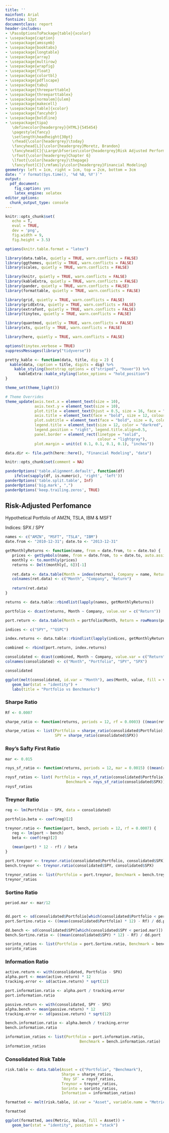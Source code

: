 ```yaml
---
title: ''
mainfont: Arial
fontsize: 12pt
documentclass: report
header-includes:
- \PassOptionsToPackage{table}{xcolor}
- \usepackage{caption}
- \usepackage{amssymb}
- \usepackage{booktabs}
- \usepackage{longtable}
- \usepackage{array}
- \usepackage{multirow}
- \usepackage{wrapfig}
- \usepackage{float}
- \usepackage{colortbl}
- \usepackage{pdflscape}
- \usepackage{tabu}
- \usepackage{threeparttable}
- \usepackage{threeparttablex}
- \usepackage[normalem]{ulem}
- \usepackage{makecell}
- \usepackage[table]{xcolor}
- \usepackage{fancyhdr}
- \usepackage{boldline}
- \usepackage{tipa}
   \definecolor{headergrey}{HTML}{545454}
   \pagestyle{fancy}
   \setlength\headheight{30pt}
   \rhead{\color{headergrey}\today}
   \fancyhead[L]{\color{headergrey}Moretz, Brandon}
   \fancyhead[C]{\Large\bfseries\color{headergrey}Risk Adjusted Performance}
   \rfoot{\color{headergrey}Chapter 6}
   \lfoot{\color{headergrey}\thepage}
   \fancyfoot[C]{\rmfamily\color{headergrey}Financial Modeling}
geometry: left = 1cm, right = 1cm, top = 2cm, bottom = 3cm
date: "`r format(Sys.time(), '%d %B, %Y')`"
output:
  pdf_document:
    fig_caption: yes
    latex_engine: xelatex
editor_options: 
  chunk_output_type: console
---
```


```r

knitr::opts_chunk$set(
   echo = T, 
   eval = TRUE, 
   dev = 'png', 
   fig.width = 9, 
   fig.height = 3.5)

options(knitr.table.format = "latex")

```

```r

library(data.table, quietly = TRUE, warn.conflicts = FALSE)
library(ggthemes, quietly = TRUE, warn.conflicts = FALSE)
library(scales, quietly = TRUE, warn.conflicts = FALSE)

library(knitr, quietly = TRUE, warn.conflicts = FALSE)
library(kableExtra, quietly = TRUE, warn.conflicts = FALSE)
library(pander, quietly = TRUE, warn.conflicts = FALSE)
library(formattable, quietly = TRUE, warn.conflicts = FALSE)

library(grid, quietly = TRUE, warn.conflicts = FALSE)
library(gridExtra, quietly = TRUE, warn.conflicts = FALSE)
library(extrafont, quietly = TRUE, warn.conflicts = FALSE)
library(tinytex, quietly = TRUE, warn.conflicts = FALSE)

library(quantmod, quietly = TRUE, warn.conflicts = FALSE)
library(xts, quietly = TRUE, warn.conflicts = FALSE)

library(here, quietly = TRUE, warn.conflicts = FALSE)

options(tinytex.verbose = TRUE)
suppressMessages(library("tidyverse"))

pretty_kable <- function(data, title, dig = 2) {
  kable(data, caption = title, digits = dig) %>%
    kable_styling(bootstrap_options = c("striped", "hover")) %>%
      kableExtra::kable_styling(latex_options = "hold_position")
}

theme_set(theme_light())

# Theme Overrides
theme_update(axis.text.x = element_text(size = 10),
             axis.text.y = element_text(size = 10),
             plot.title = element_text(hjust = 0.5, size = 16, face = "bold", color = "darkgreen"),
             axis.title = element_text(face = "bold", size = 12, colour = "steelblue4"),
             plot.subtitle = element_text(face = "bold", size = 8, colour = "darkred"),
             legend.title = element_text(size = 12, color = "darkred", face = "bold"),
             legend.position = "right", legend.title.align=0.5,
             panel.border = element_rect(linetype = "solid", 
                                         colour = "lightgray"), 
             plot.margin = unit(c( 0.1, 0.1, 0.1, 0.1), "inches"))

data.dir <- file.path(here::here(), "Financial Modeling", "data")

```

```r

knitr::opts_chunk$set(comment = NA)

panderOptions('table.alignment.default', function(df)
    ifelse(sapply(df, is.numeric), 'right', 'left'))
panderOptions('table.split.table', Inf)
panderOptions('big.mark', ",")
panderOptions('keep.trailing.zeros', TRUE)

```

## Risk-Adjusted Perfomance

Hypothetical Portfolio of AMZN, TSLA, IBM & MSFT

Indices: SPX / SPY

```r
names <- c("AMZN", "MSFT", "TSLA", "IBM")
date.from <- "2010-12-31"; date.to <- "2013-12-31"

getMonthlyReturns <- function(name, from = date.from, to = date.to) {
   prices <- getSymbols(name, from = date.from, to = date.to, auto.assign = F)
   monthly <- to.monthly(prices)
   returns <- Delt(monthly[, 6])[-1]
   
   ret.data <- data.table(Month = index(returns), Company = name, Return = returns[, 1])
   colnames(ret.data) <- c("Month", "Company", "Return")
   
   return(ret.data)
}

returns <- data.table::rbindlist(lapply(names, getMonthlyReturns))

portfolio <- dcast(returns, Month ~ Company, value.var = c("Return"))

port.return <- data.table(Month = portfolio$Month, Return = rowMeans(portfolio[, 2:4]))[, .(Month, Company = "Portfolio", Return)]

indices <- c("SPY", "^GSPC")

index.returns <- data.table::rbindlist(lapply(indices, getMonthlyReturns))

combined <- rbind(port.return, index.returns)

consolidated <- dcast(combined, Month ~ Company, value.var = c("Return"))
colnames(consolidated) <- c("Month", "Portfolio", "SPY", "SPX")

consolidated
```

```r
ggplot(melt(consolidated, id.var = "Month"), aes(Month, value, fill = variable)) +
   geom_bar(stat = "identity") +
   labs(title = "Portfolio vs Benchmarks")
```

### Sharpe Ratio

```r
Rf <- 0.0007

sharpe_ratio <- function(returns, periods = 12, rf = 0.0003) ((mean(returns) * periods) - rf) / (sd(returns) * sqrt(periods))

sharpe_ratios <- list(Portfolio = sharpe_ratio(consolidated$Portfolio),
                      SPY = sharpe_ratio(consolidated$SPX))

```

### Roy's Safty First Ratio

```r
mar <- 0.015

roys_sf_ratio <- function(returns, periods = 12, mar = 0.0015) ((mean(returns) * periods) - mar) / (sd(returns) * sqrt(periods))

roysf_ratios <- list( Portfolio = roys_sf_ratio(consolidated$Portfolio),
                           Benchmark = roys_sf_ratio(consolidated$SPX))
roysf_ratios
```

### Treynor Ratio

```r
reg <- lm(Portfolio ~ SPX, data = consolidated)

portfolio.beta <- coef(reg)[2]

treynor.ratio <- function(port, bench, periods = 12, rf = 0.0007) {
   reg <- lm(port ~ bench)
   beta <- coef(reg)[2]
   
   (mean(port) * 12 - rf) / beta
}

port.treynor <- treynor.ratio(consolidated$Portfolio, consolidated$SPX)
bench.treynor <- treynor.ratio(consolidated$SPY, consolidated$SPX)

treynor_ratios <- list(Portfolio = port.treynor, Benchmark = bench.treynor)
treynor_ratios
```

### Sortino Ratio

```r
period.mar <- mar/12


dd.port <- sd(consolidated$Portfolio[which(consolidated$Portfolio < period.mar)]) * sqrt(12)
port.Sortino.ratio <- ((mean(consolidated$Portfolio) * 12) - Rf) / dd.port

dd.bench <- sd(consolidated$SPY[which(consolidated$SPY < period.mar)]) * sqrt(12)
bench.Sortino.ratio <- ((mean(consolidated$SPY) * 12) - Rf) / dd.port

sorinto_ratios <- list(Portfolio = port.Sortino.ratio, Benchmark = bench.Sortino.ratio)
sorinto_ratios
```

### Information Ratio

```r

active.return <- with(consolidated, Portfolio - SPX)
alpha.port <- mean(active.return) * 12
tracking.error <- sd(active.return) * sqrt(12)

port.information.ratio <- alpha.port / tracking.error
port.information.ratio

passive.return <- with(consolidated, SPY - SPX)
alpha.bench <- mean(passive.return) * 12
tracking.error <- sd(passive.return) * sqrt(12)

bench.information.ratio <- alpha.bench / tracking.error
bench.information.ratio

information_ratios <- list(Portfolio = port.information.ratio, 
                                 Benchmark = bench.information.ratio)
information_ratios
```

### Consolidated Risk Table

```r
risk.table <- data.table(Asset = c("Portfolio", "Benchmark"), 
                         Sharpe = sharpe_ratios, 
                         `Roy SF` = roysf_ratios, 
                         Treynor = treynor_ratios, 
                         Sorinto = sorinto_ratios, 
                         Information = information_ratios)

formatted <- melt(risk.table, id.var = "Asset", variable.name = "Metric", value.name = "Value")

formatted
```

```r
ggplot(formatted, aes(Metric, Value, fill = Asset)) +
   geom_bar(stat = "identity", position = "stack")
```

